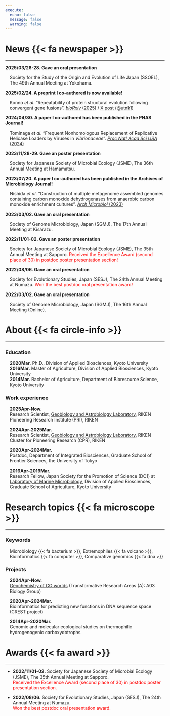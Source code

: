 ```yaml
---
execute:
  echo: false
  message: false
  warning: false
---
```


# News {{< fa newspaper >}}

---

::: {.scroll-box}

**2025/03/26-28. Gave an oral presentation**<br>
<div style="margin-left: 1em;">
Society for the Study of the Origin and Evolution of Life Japan (SSOEL), The 49th Annual Meeting at Yokohama.
</div>

**2025/02/24. A preprint I co-authored is now available!**<br>
<div style="margin-left: 1em;">
Konno *et al*. "Repeatability of protein structural evolution following convergent gene fusions". [*bioRxiv* (2025)](https://doi.org/10.1101/2025.02.23.639786) / [X post (@utnk1)](https://x.com/utnk1/status/1894018943267795408)
</div>

**2024/04/30. A paper I co-authored has been published in the PNAS Journal!**<br>
<div style="margin-left: 1em;">
Tominaga *et al*. "Frequent Nonhomologous Replacement of Replicative Helicase Loaders by Viruses in *Vibrionaceae*". [*Proc Natl Acad Sci USA* (2024)](https://doi.org/10.1073/pnas.2317954121)
</div>

**2023/11/28-29. Gave an poster presentation**<br>
<div style="margin-left: 1em;">
Society for Japanese Society of Microbial Ecology (JSME), The 36th Annual Meeting at Hamamatsu.
</div>

**2023/07/20. A paper I co-authored has been published in the Archives of Microbiology Journal!**<br>
<div style="margin-left: 1em;">
Nishida *et al*. "Construction of multiple metagenome assembled genomes containing carbon monoxide dehydrogenases from anaerobic carbon monoxide enrichment cultures". [*Arch Microbiol* (2023)](https://doi.org/10.1007/s00203-023-03635-4)
</div>

**2023/03/02. Gave an oral presentation**<br>
<div style="margin-left: 1em;">
Society of Genome Microbiology, Japan (SGMJ), The 17th Annual Meeting at Kisarazu.
</div>

**2022/11/01-02. Gave an poster presentation**<br>
<div style="margin-left: 1em;">
Society for Japanese Society of Microbial Ecology (JSME), The 35th Annual Meeting at Sapporo. <span style="color:red">Received the Excellence Award (second place of 30) in postdoc poster presentation section!</span><br>
</div>

**2022/08/06. Gave an oral presentation**<br>
<div style="margin-left: 1em;">
Society for Evolutionary Studies, Japan (SESJ), The 24th Annual Meeting at Numazu. <span style="color:red">Won the best postdoc oral presentation award!</span><br>
</div>

**2022/03/02. Gave an oral presentation**<br>
<div style="margin-left: 1em;">
Society of Genome Microbiology, Japan (SGMJ), The 16th Annual Meeting (Online).
</div>

:::

# About  {{< fa circle-info >}}

---

### Education

<div style="margin-left: 1em;">

**2020Mar.** Ph.D., Division of Applied Biosciences, Kyoto University<br>
**2016Mar.** Master of Agriculture, Division of Applied Biosciences, Kyoto University<br>
**2014Mar.** Bachelor of Agriculture, Department of Bioresource Science, Kyoto University<br>

</div>

### Work experience

<div style="margin-left: 1em;">

**2025Apr-Now.**<br>
Research Scientist, [Geobiology and Astrobiology Laboratory](https://www.riken.jp/en/research/labs/chief/geobiol_astrobiol/index.html), RIKEN Pioneering Research Institute (PRI), RIKEN

**2024Apr-2025Mar.**<br>
Research Scientist, [Geobiology and Astrobiology Laboratory](https://www.riken.jp/en/research/labs/chief/geobiol_astrobiol/index.html), RIKEN Cluster for Pioneering Research (CPR), RIKEN

**2020Apr-2024Mar.**<br>
Postdoc, Department of Integrated Biosciences, Graduate School of Frontier Sciences, the University of Tokyo

**2016Apr-2019Mar.**<br>
Research Fellow, Japan Society for the Promotion of Science (DC1) at [Laboratory of Marine Microbiology](http://www.google.com/url?q=http%3A%2F%2Fwww.microbiology.marine.kais.kyoto-u.ac.jp%2F&sa=D&sntz=1&usg=AOvVaw1hlrXyxdodQNS_s643cNXA), Division of Applied Biosciences, Graduate School of Agriculture, Kyoto University

</div>

# Research topics {{< fa microscope >}}

---

### Keywords

<div style="margin-left: 1em;">

Microbiology {{< fa bacterium >}}, Extremophiles {{< fa volcano >}}, Bioinformatics {{< fa computer >}}, Comparative genomics {{< fa dna >}}

</div>

### Projects

<div style="margin-left: 1em;">

**2024Apr-Now.**<br>
[Geochemistry of CO worlds](https://en.co-world.jp/) (Transformative Research Areas (A): A03 Biology Group)

**2020Apr-2024Mar.**<br>
Bioinformatics for predicting new functions in DNA sequence space (CREST project)

**2014Apr-2020Mar.**<br>
Genomic and molecular ecological studies on thermophilic hydrogenogenic carboxydotrophs

</div>

# Awards {{< fa award >}}

---

- **2022/11/01-02.** Society for Japanese Society of Microbial Ecology (JSME), The 35th Annual Meeting at Sapporo.<br>
<span style="color:red">Received the Excellence Award (second place of 30) in postdoc poster presentation section.</span><br>

- **2022/08/06.** Society for Evolutionary Studies, Japan (SESJ), The 24th Annual Meeting at Numazu.<br>
<span style="color:red">Won the best postdoc oral presentation award.</span><br>

